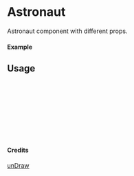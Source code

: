 
<Meta of={Astronaut} title="unDraw/Astronaut" />

# Astronaut

Astronaut component with different props.

#### Example

<Canvas of={Astronaut.Primary} />

## Usage

```ts
import { Astronaut } from "yadl-ui";

const Example = () => {
  return (
      <Astronaut />
  );
};

export default Example;
```

#### Credits
[unDraw](https://undraw.co/illustrations)
